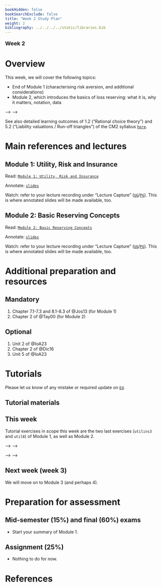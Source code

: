 ```yaml
---
bookHidden: false
bookSearchExclude: false
title: "Week 2 Study Plan"
weight: 2
bibliography: ../../../../static/libraries.bib
---
```



<p style="font-size:18px;font-weight:bold;">Week 2</p> 

# Overview


This week, we will cover the following topics:

- End of Module 1 (characterising risk aversion, and additional considerations)
- Module 2, which introduces the basics of loss reserving: what it is, why it matters, notation, data


<!-- Here is the end of week 1 video, which introduces week 2: -->

<!-- <!--html_preserve--> -->
<!-- <iframe height="420" width="640" allowfullscreen frameborder=0 src="https://echo360.net.au/media/2082fb0b-ecb8-41ba-9937-27b1048f9c06/public?autoplay=false&automute=false"></iframe> -->
<!-- <!--/html_preserve--> -->

<!-- <p style="font-size:10px;color: rgb(252, 156, 249);"> If you wish to watch the embedded videos from Lecture Capture, you need to have logged in and <a href="https://canvas.lms.unimelb.edu.au/courses/150864/external_tools/701">entered Lecture Capture</a> via Canvas once for each session. This is to restrict access to students enrolled at the University of Melbourne only. </p> -->





See also detailed learning outcomes of 1.2 ("Rational choice theory") and 5.2 ("Liability valuations / Run-off triangles") of the CM2 syllabus [``here``](../../0-subject-guide/SILO).


# Main references and lectures


## Module 1: Utility, Risk and Insurance

Read: [``Module 1: Utility, Risk and Insurance``](../../1-utility/m1-risk-insurance/)

Annotate: [``slides``](../../../output/23-Top-M1-lec.pdf) 
<!-- [``annotated slides``](../../../output/22-GIM-M1-lec_a.pdf) -->

Watch: refer to your lecture recording under "Lecture Capture" ([``UG``](https://canvas.lms.unimelb.edu.au/courses/153686/external_tools/701)/[``PG``](https://canvas.lms.unimelb.edu.au/courses/154246/external_tools/701)). This is where annotated slides will be made available, too.

## Module 2: Basic Reserving Concepts

Read: [``Module 2: Basic Reserving Concepts``](../../2-reserving/m2-basic-reserving-concepts/)

Annotate: [``slides``](../../../output/23-Top-M2-lec.pdf) 
<!-- [``annotated slides``](../../../output/22-GIM-M1-lec_a.pdf) -->

Watch: refer to your lecture recording under "Lecture Capture" ([``UG``](https://canvas.lms.unimelb.edu.au/courses/153686/external_tools/701)/[``PG``](https://canvas.lms.unimelb.edu.au/courses/154246/external_tools/701)). This is where annotated slides will be made available, too.


# Additional preparation and resources

## Mandatory

1. Chapter 7.1-7.3 and 8.1-8.3 of @Jos13 (for Module 1)
1. Chapter 2 of @Tay00 (for Module 2)

## Optional

1. Unit 2 of @IoA23
1. Chapter 2 of @Dic16
1. Unit 5 of @IoA23



# Tutorials

Please let us know of any mistake or required update on [``Ed``](https://canvas.lms.unimelb.edu.au/courses/191080/external_tools/5837?display=borderless).

<!-- ## Pre-Tutorial work -->

<!-- Please study those questions **before** the tutorial. -->

<!-- Pre-Tutorial exercises are available in the [``Pre-Tutorial book``](https://canvas.lms.unimelb.edu.au/courses/173733/modules/items/4464391), which already includes solutions. It is recommended to attempt the questions *before* looking at the solutions -->

## Tutorial materials

<!-- Some questions have been especially selected for the tutorials. Students should review and attempt those questions ***prior to their scheduled tutorial***, after they complete the pre-tutorial work.  -->

<!-- The [``Tutorial book``]() includes all questions for the whole semester already, but solutions will only be added sequentially at the end of each week, as we work our way through the set. -->

<!-- Note that solutions will be gradually added to that same document. Hence it is not recommended to print it, as it will regularly change (typos will also dynamically be corrected). -->

## This week

Tutorial exercises in scope this week are the two last exercises (`utilins3` and `util8`) of Module 1, as well as Module 2.

<!-- Here is the recording available for Week 1 from William: -->

<!-- <!--html_preserve--> -->
<!-- <iframe height="420" width="640" allowfullscreen frameborder=0 src="https://echo360.net.au/media/986498e7-d7fa-42c4-8af0-492f068f4ccd/public?autoplay=false&automute=false"></iframe> -->
<!-- <!--/html_preserve--> -->

<!-- Here is the recording available for Week 1 from Eric: -->

<!-- <!--html_preserve--> -->
<!-- <iframe height="420" width="640" allowfullscreen frameborder=0 src="https://echo360.net.au/media/a5dc442a-1e84-49c8-b317-3f4eb4c1cfa0/public?autoplay=false&automute=false"></iframe> -->
<!-- <!--/html_preserve--> -->


<!-- <p style="font-size:10px;color: rgb(252, 156, 249);"> If you wish to watch the embedded videos from Lecture Capture, you need to have logged in and <a href="https://canvas.lms.unimelb.edu.au/courses/145406/external_tools/701">entered Lecture Capture</a> via Canvas once for each session. This is to restrict access to students enrolled at the University of Melbourne only. </p> -->


## Next week (week 3)
 
We will move on to Module 3 (and perhaps 4).



# Preparation for assessment


## Mid-semester (15%) and final (60%) exams

<!-- install.packages("devtools") -->
<!-- devtools::install_github("hadley/emo") -->

- Start your summary of Module 1.

## Assignment (25%)

- Nothing to do for now.


# References